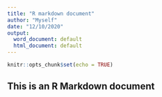 ```yaml
---
title: "R markdown document"
author: "Myself"
date: "12/10/2020"
output:
  word_document: default
  html_document: default
---
```


```r
knitr::opts_chunk$set(echo = TRUE)
```

## This is an R Markdown document

